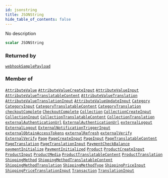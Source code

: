 ```yaml
---
id: jsonstring
title: JSONString
hide_table_of_contents: false
---
```








No description

```graphql
scalar JSONString
```




### Returned by

[`webhookSamplePayload`](../../../developer/api-reference/queries/webhook-sample-payload)  <Badge class="secondary" text="query"/>

### Member of

[`AttributeValue`](../../../developer/api-reference/objects/attribute-value)  <Badge class="secondary" text="object"/><Bullet />[`AttributeValueCreateInput`](../../../developer/api-reference/inputs/attribute-value-create-input)  <Badge class="secondary" text="input"/><Bullet />[`AttributeValueInput`](../../../developer/api-reference/inputs/attribute-value-input)  <Badge class="secondary" text="input"/><Bullet />[`AttributeValueTranslatableContent`](../../../developer/api-reference/objects/attribute-value-translatable-content)  <Badge class="secondary" text="object"/><Bullet />[`AttributeValueTranslation`](../../../developer/api-reference/objects/attribute-value-translation)  <Badge class="secondary" text="object"/><Bullet />[`AttributeValueTranslationInput`](../../../developer/api-reference/inputs/attribute-value-translation-input)  <Badge class="secondary" text="input"/><Bullet />[`AttributeValueUpdateInput`](../../../developer/api-reference/inputs/attribute-value-update-input)  <Badge class="secondary" text="input"/><Bullet />[`Category`](../../../developer/api-reference/objects/category)  <Badge class="secondary" text="object"/><Bullet />[`CategoryInput`](../../../developer/api-reference/inputs/category-input)  <Badge class="secondary" text="input"/><Bullet />[`CategoryTranslatableContent`](../../../developer/api-reference/objects/category-translatable-content)  <Badge class="secondary" text="object"/><Bullet />[`CategoryTranslation`](../../../developer/api-reference/objects/category-translation)  <Badge class="secondary" text="object"/><Bullet />[`checkoutComplete`](../../../developer/api-reference/mutations/checkout-complete)  <Badge class="secondary" text="mutation"/><Bullet />[`CheckoutComplete`](../../../developer/api-reference/objects/checkout-complete)  <Badge class="secondary" text="object"/><Bullet />[`Collection`](../../../developer/api-reference/objects/collection)  <Badge class="secondary" text="object"/><Bullet />[`CollectionCreateInput`](../../../developer/api-reference/inputs/collection-create-input)  <Badge class="secondary" text="input"/><Bullet />[`CollectionInput`](../../../developer/api-reference/inputs/collection-input)  <Badge class="secondary" text="input"/><Bullet />[`CollectionTranslatableContent`](../../../developer/api-reference/objects/collection-translatable-content)  <Badge class="secondary" text="object"/><Bullet />[`CollectionTranslation`](../../../developer/api-reference/objects/collection-translation)  <Badge class="secondary" text="object"/><Bullet />[`externalAuthenticationUrl`](../../../developer/api-reference/mutations/external-authentication-url)  <Badge class="secondary" text="mutation"/><Bullet />[`ExternalAuthenticationUrl`](../../../developer/api-reference/objects/external-authentication-url)  <Badge class="secondary" text="object"/><Bullet />[`externalLogout`](../../../developer/api-reference/mutations/external-logout)  <Badge class="secondary" text="mutation"/><Bullet />[`ExternalLogout`](../../../developer/api-reference/objects/external-logout)  <Badge class="secondary" text="object"/><Bullet />[`ExternalNotificationTriggerInput`](../../../developer/api-reference/inputs/external-notification-trigger-input)  <Badge class="secondary" text="input"/><Bullet />[`externalObtainAccessTokens`](../../../developer/api-reference/mutations/external-obtain-access-tokens)  <Badge class="secondary" text="mutation"/><Bullet />[`externalRefresh`](../../../developer/api-reference/mutations/external-refresh)  <Badge class="secondary" text="mutation"/><Bullet />[`externalVerify`](../../../developer/api-reference/mutations/external-verify)  <Badge class="secondary" text="mutation"/><Bullet />[`ExternalVerify`](../../../developer/api-reference/objects/external-verify)  <Badge class="secondary" text="object"/><Bullet />[`Page`](../../../developer/api-reference/objects/page)  <Badge class="secondary" text="object"/><Bullet />[`PageCreateInput`](../../../developer/api-reference/inputs/page-create-input)  <Badge class="secondary" text="input"/><Bullet />[`PageInput`](../../../developer/api-reference/inputs/page-input)  <Badge class="secondary" text="input"/><Bullet />[`PageTranslatableContent`](../../../developer/api-reference/objects/page-translatable-content)  <Badge class="secondary" text="object"/><Bullet />[`PageTranslation`](../../../developer/api-reference/objects/page-translation)  <Badge class="secondary" text="object"/><Bullet />[`PageTranslationInput`](../../../developer/api-reference/inputs/page-translation-input)  <Badge class="secondary" text="input"/><Bullet />[`PaymentCheckBalance`](../../../developer/api-reference/objects/payment-check-balance)  <Badge class="secondary" text="object"/><Bullet />[`paymentInitialize`](../../../developer/api-reference/mutations/payment-initialize)  <Badge class="secondary" text="mutation"/><Bullet />[`PaymentInitialized`](../../../developer/api-reference/objects/payment-initialized)  <Badge class="secondary" text="object"/><Bullet />[`Product`](../../../developer/api-reference/objects/product)  <Badge class="secondary" text="object"/><Bullet />[`ProductCreateInput`](../../../developer/api-reference/inputs/product-create-input)  <Badge class="secondary" text="input"/><Bullet />[`ProductInput`](../../../developer/api-reference/inputs/product-input)  <Badge class="secondary" text="input"/><Bullet />[`ProductMedia`](../../../developer/api-reference/objects/product-media)  <Badge class="secondary" text="object"/><Bullet />[`ProductTranslatableContent`](../../../developer/api-reference/objects/product-translatable-content)  <Badge class="secondary" text="object"/><Bullet />[`ProductTranslation`](../../../developer/api-reference/objects/product-translation)  <Badge class="secondary" text="object"/><Bullet />[`ShippingMethod`](../../../developer/api-reference/objects/shipping-method)  <Badge class="secondary" text="object"/><Bullet />[`ShippingMethodTranslatableContent`](../../../developer/api-reference/objects/shipping-method-translatable-content)  <Badge class="secondary" text="object"/><Bullet />[`ShippingMethodTranslation`](../../../developer/api-reference/objects/shipping-method-translation)  <Badge class="secondary" text="object"/><Bullet />[`ShippingMethodType`](../../../developer/api-reference/objects/shipping-method-type)  <Badge class="secondary" text="object"/><Bullet />[`ShippingPriceInput`](../../../developer/api-reference/inputs/shipping-price-input)  <Badge class="secondary" text="input"/><Bullet />[`ShippingPriceTranslationInput`](../../../developer/api-reference/inputs/shipping-price-translation-input)  <Badge class="secondary" text="input"/><Bullet />[`Transaction`](../../../developer/api-reference/objects/transaction)  <Badge class="secondary" text="object"/><Bullet />[`TranslationInput`](../../../developer/api-reference/inputs/translation-input)  <Badge class="secondary" text="input"/>



